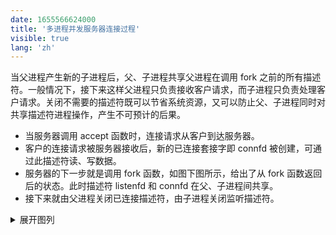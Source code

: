 ```yaml
---
date: 1655566624000
title: '多进程并发服务器连接过程'
visible: true
lang: 'zh'
---
```


当父进程产生新的子进程后，父、子进程共享父进程在调用 fork 之前的所有描述符。一般情况下，接下来这样父进程只负责接收客户请求，而子进程只负责处理客户请求。关闭不需要的描述符既可以节省系统资源，又可以防止父、子进程同时对共享描述符进程操作，产生不可预计的后果。

- 当服务器调用 accept 函数时，连接请求从客户到达服务器。
- 客户的连接请求被服务器接收后，新的已连接套接字即 connfd 被创建，可通过此描述符读、写数据。
- 服务器的下一步就是调用 fork 函数，如图下图所示，给出了从 fork 函数返回后的状态。此时描述符 listenfd 和 connfd 在父、子进程间共享。
- 接下来就由父进程关闭已连接描述符，由子进程关闭监听描述符。

<details>
<summary>展开图列</summary>

![多进程并发服务器#center;40;true#](https://res.zrain.fun/images/2022/04/%E5%A4%9A%E8%BF%9B%E7%A8%8B%E5%B9%B6%E5%8F%91%E6%9C%8D%E5%8A%A1%E5%99%A8-ce0e1c97fb85235d2e817559f484d394.png)

</details>
